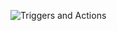 <img
  className="block dark:block"
  src="/images/queries/automation2.png"
  alt="Triggers and Actions"
/>